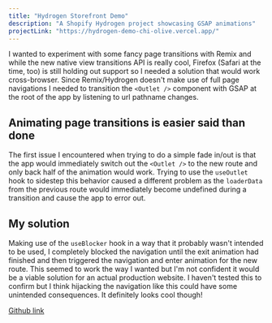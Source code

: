 ```yaml
---
title: "Hydrogen Storefront Demo"
description: "A Shopify Hydrogen project showcasing GSAP animations"
projectLink: "https://hydrogen-demo-chi-olive.vercel.app/"
---
```


I wanted to experiment with some fancy page transitions with Remix and while the new native view transitions API is really cool, Firefox (Safari at the time, too) is still holding out support so I needed a solution that would work cross-browser. Since Remix/Hydrogen doesn't make use of full page navigations I needed to transition the `<Outlet />` component with GSAP at the root of the app by listening to url pathname changes.

## Animating page transitions is easier said than done

The first issue I encountered when trying to do a simple fade in/out is that the app would immediately switch out the `<Outlet />` to the new route and only back half of the animation would work. Trying to use the `useOutlet` hook to sidestep this behavior caused a different problem as the `loaderData` from the previous route would immediately become undefined during a transition and cause the app to error out.

## My solution

Making use of the `useBlocker` hook in a way that it probably wasn't intended to be used, I completely blocked the navigation until the exit animation had finished and then triggered the navigation and enter animation for the new route. This seemed to work the way I wanted but I'm not confident it would be a viable solution for an actual production website. I haven't tested this to confirm but I think hijacking the navigation like this could have some unintended consequences. It definitely looks cool though!

[Github link](https://github.com/jrarick/hydrogen-demo)
